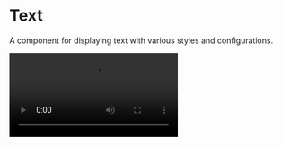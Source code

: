 
# Text

A component for displaying text with various styles and configurations.

<SourceCodeTag componentName="Text.kt" />

<Video src="https://files.catbox.moe/d92d5a.mp4" />

<br />

<Callout type="info">
  You can define your own typography after [setting up the
  theme](/setup/configTheme).
</Callout>

## Installation

```bash copy
./gradlew lumo --add Text
```

## Usage

### Basic Text

```kotlin copy
Text(
    text = "Hello World",
    style = AppTheme.typography.body1
)
```

### Styled Text

```kotlin copy
Text(
    text = "Styled Text",
    color = AppTheme.colors.primary,
    fontSize = 20.sp,
    fontWeight = FontWeight.Bold,
    textAlign = TextAlign.Center,
    maxLines = 2,
    overflow = TextOverflow.Ellipsis
)
```

### Resource Text

```kotlin copy
Text(
    textRes = R.string.welcome_message,
    style = AppTheme.typography.h1
)
```

## API Documentation

### Parameters

| Parameter        | Type              | Description                 |
| ---------------- | ----------------- | --------------------------- |
| `text`           | `String`          | Text to display             |
| `textRes`        | `@StringRes Int`  | String resource ID          |
| `modifier`       | `Modifier`        | Modifier for the text       |
| `color`          | `Color`           | Text color                  |
| `fontSize`       | `TextUnit`        | Size of the text            |
| `fontStyle`      | `FontStyle?`      | Style of the font           |
| `fontWeight`     | `FontWeight?`     | Weight of the font          |
| `fontFamily`     | `FontFamily?`     | Font family to use          |
| `letterSpacing`  | `TextUnit`        | Spacing between letters     |
| `textDecoration` | `TextDecoration?` | Text decoration style       |
| `textAlign`      | `TextAlign`       | Text alignment              |
| `lineHeight`     | `TextUnit`        | Height of each line         |
| `overflow`       | `TextOverflow`    | How to handle text overflow |
| `softWrap`       | `Boolean`         | Whether to wrap text        |
| `maxLines`       | `Int`             | Maximum number of lines     |
| `minLines`       | `Int`             | Minimum number of lines     |
| `style`          | `TextStyle`       | Text style to apply         |
